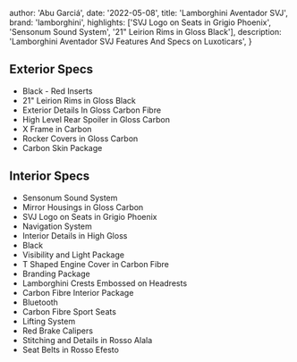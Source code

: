 
  author: 'Abu Garciá',
  date: '2022-05-08',
  title: 'Lamborghini Aventador SVJ',
  brand: 'lamborghini',
  highlights: ['SVJ Logo on Seats in Grigio Phoenix', 'Sensonum Sound System', '21" Leirion Rims in Gloss Black'],
  description:
    'Lamborghini Aventador SVJ Features And Specs on Luxoticars',
}


## Exterior Specs
- Black - Red Inserts
- 21" Leirion Rims in Gloss Black
- Exterior Details In Gloss Carbon Fibre
- High Level Rear Spoiler in Gloss Carbon
- X Frame in Carbon
- Rocker Covers in Gloss Carbon
- Carbon Skin Package

## Interior Specs
- Sensonum Sound System
- Mirror Housings in Gloss Carbon
- SVJ Logo on Seats in Grigio Phoenix
- Navigation System
- Interior Details in High Gloss
- Black
- Visibility and Light Package
- T Shaped Engine Cover in Carbon Fibre
- Branding Package
- Lamborghini Crests Embossed on Headrests
- Carbon Fibre Interior Package
- Bluetooth
- Carbon Fibre Sport Seats
- Lifting System
- Red Brake Calipers
- Stitching and Details in Rosso Alala
- Seat Belts in Rosso Efesto